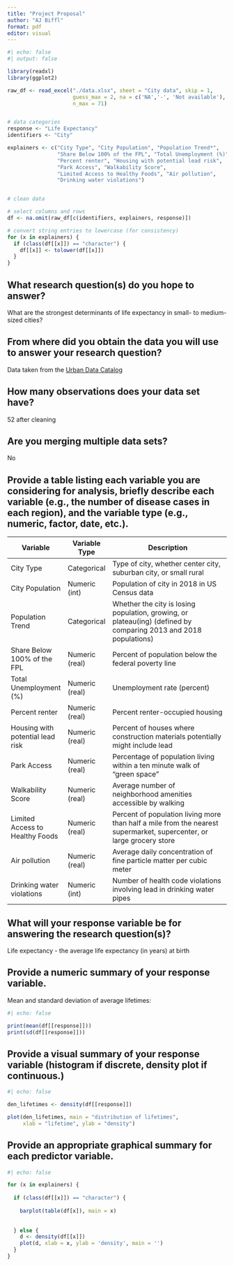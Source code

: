 ```yaml
---
title: "Project Proposal"
author: "AJ Biffl"
format: pdf
editor: visual
---
```


```r
#| echo: false
#| output: false

library(readxl)
library(ggplot2)

raw_df <- read_excel("./data.xlsx", sheet = "City data", skip = 1, 
                     guess_max = 2, na = c('NA','-', 'Not available'), 
                     n_max = 71)


# data categories
response <- "Life Expectancy"
identifiers <- "City"

explainers <- c("City Type", "City Population", "Population Trend*", 
                "Share Below 100% of the FPL", "Total Unemployment (%)", 
                "Percent renter", "Housing with potential lead risk", 
                "Park Access", "Walkability Score", 
                "Limited Access to Healthy Foods", "Air pollution", 
                "Drinking water violations")


# clean data

# select columns and rows
df <- na.omit(raw_df[c(identifiers, explainers, response)])

# convert string entries to lowercase (for consistency)
for (x in explainers) {
  if (class(df[[x]]) == "character") {
    df[[x]] <- tolower(df[[x]])
  }
}


```

## What research question(s) do you hope to answer?

What are the strongest determinants of life expectancy in small- to medium-sized cities?

## From where did you obtain the data you will use to answer your research question?

Data taken from the [Urban Data Catalog](https://datacatalog.urban.org/dataset/72-small-and-medium-size-cities-built-environment-and-health-equity-dataset)

## How many observations does your data set have?

52 after cleaning

## Are you merging multiple data sets?

No

## Provide a table listing each variable you are considering for analysis, briefly describe each variable (e.g., the number of disease cases in each region), and the variable type (e.g., numeric, factor, date, etc.).

| Variable                         | Variable Type  | Description                                                                                                          |
|----------------------------------|----------------|----------------------------------------------------------------------------------------------------------------------|
| City Type                        | Categorical    | Type of city, whether center city, suburban city, or small rural                                                     |
| City Population                  | Numeric (int)  | Population of city in 2018 in US Census data                                                                         |
| Population Trend                 | Categorical    | Whether the city is losing population, growing, or plateau(ing) (defined by comparing 2013 and 2018 populations)     |
| Share Below 100% of the FPL      | Numeric (real) | Percent of population below the federal poverty line                                                                 |
| Total Unemployment (%)           | Numeric (real) | Unemployment rate (percent)                                                                                          |
| Percent renter                   | Numeric (real) | Percent renter-occupied housing                                                                                      |
| Housing with potential lead risk | Numeric (real) | Percent of houses where construction materials potentially might include lead                                        |
| Park Access                      | Numeric (real) | Percentage of population living within a ten minute walk of "green space"                                            |
| Walkability Score                | Numeric (real) | Average number of neighborhood amenities accessible by walking                                                       |
| Limited Access to Healthy Foods  | Numeric (real) | Percent of population living more than half a mile from the nearest supermarket, supercenter, or large grocery store |
| Air pollution                    | Numeric (real) | Average daily concentration of fine particle matter per cubic meter                                                  |
| Drinking water violations        | Numeric (int)  | Number of health code violations involving lead in drinking water pipes                                              |

## What will your response variable be for answering the research question(s)?

Life expectancy - the average life expectancy (in years) at birth

## Provide a numeric summary of your response variable.

Mean and standard deviation of average lifetimes:

```r
#| echo: false

print(mean(df[[response]]))
print(sd(df[[response]]))
```

## Provide a visual summary of your response variable (histogram if discrete, density plot if continuous.)

```r
#| echo: false

den_lifetimes <- density(df[[response]])

plot(den_lifetimes, main = "distribution of lifetimes", 
     xlab = "lifetime", ylab = "density")
```

## Provide an appropriate graphical summary for each predictor variable.

```r
#| echo: false

for (x in explainers) {
  
  if (class(df[[x]]) == "character") {
    
    barplot(table(df[x]), main = x)
    
    
  } else {
    d <- density(df[[x]])
    plot(d, xlab = x, ylab = 'density', main = '')
  }
}

```
